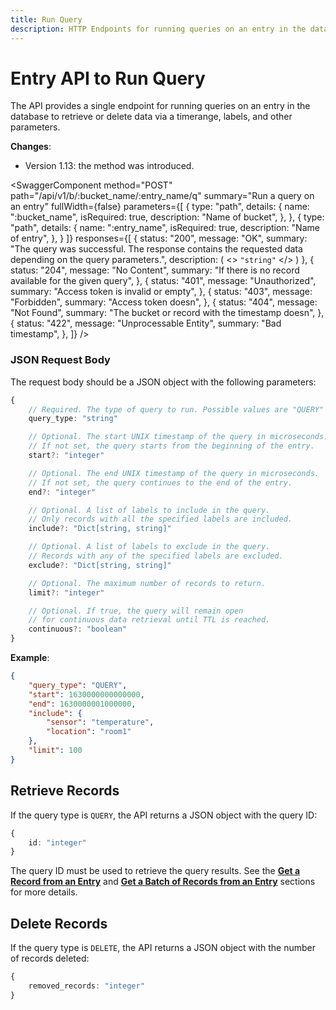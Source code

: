 ```yaml
---
title: Run Query
description: HTTP Endpoints for running queries on an entry in the database.
---
```


<head>
  <link
    rel="canonical"
    href="https://www.reduct.store/docs/http-api/entry-api/query"
  />
</head>

# Entry API to Run Query

The API provides a single endpoint for running queries on an entry in the database to retrieve or delete data via a timerange, labels, and other parameters.


**Changes**:

- Version 1.13: the method was introduced.


<SwaggerComponent
    method="POST"
    path="/api/v1/b/:bucket_name/:entry_name/q"
    summary="Run a query on an entry"
    fullWidth={false}
    parameters={[
        {
            type: "path",
            details: {
                name: ":bucket_name",
                isRequired: true,
                description: "Name of bucket",
            },
        },
        {
            type: "path",
            details: {
                name: ":entry_name",
                isRequired: true,
                description: "Name of entry",
            },
        }
    ]}
    responses={[
        {
            status: "200",
            message: "OK",
            summary: "The query was successful. The response contains the requested data depending on the query parameters.",
            description: (
                <>
                    <code>"string"</code>
                </>
            )
        },
        {
            status: "204",
            message: "No Content",
            summary: "If there is no record available for the given query",
        },
        {
            status: "401",
            message: "Unauthorized",
            summary: "Access token is invalid or empty",
        },
        {
            status: "403",
            message: "Forbidden",
            summary: "Access token doesn",
        },
        {
            status: "404",
            message: "Not Found",
            summary: "The bucket or record with the timestamp doesn",
        },
        {
            status: "422",
            message: "Unprocessable Entity",
            summary: "Bad timestamp",
        },
    ]}
/>


### JSON Request Body

The request body should be a JSON object with the following parameters:

```typescript
{
    // Required. The type of query to run. Possible values are "QUERY" and "DELETE".
    query_type: "string"

    // Optional. The start UNIX timestamp of the query in microseconds.
    // If not set, the query starts from the beginning of the entry.
    start?: "integer"

    // Optional. The end UNIX timestamp of the query in microseconds.
    // If not set, the query continues to the end of the entry.
    end?: "integer"

    // Optional. A list of labels to include in the query.
    // Only records with all the specified labels are included.
    include?: "Dict[string, string]"

    // Optional. A list of labels to exclude in the query.
    // Records with any of the specified labels are excluded.
    exclude?: "Dict[string, string]"

    // Optional. The maximum number of records to return.
    limit?: "integer"

    // Optional. If true, the query will remain open
    // for continuous data retrieval until TTL is reached.
    continuous?: "boolean"
}
```

**Example**:

```json
{
    "query_type": "QUERY",
    "start": 1630000000000000,
    "end": 1630000001000000,
    "include": {
        "sensor": "temperature",
        "location": "room1"
    },
    "limit": 100
}
```

## Retrieve Records

If the query type is `QUERY`, the API returns a JSON object with the query ID:

```typescript
{
    id: "integer"
}
```

The query ID must be used to retrieve the query results. See the [**Get a Record from an Entry**](/docs/http-api/entry-api/read_data.mdx#get-a-record-from-an-entry) and
[**Get a Batch of Records from an Entry**](/docs/http-api/entry-api/read_data.mdx#get-a-batch-of-records-from-an-entry) sections for more details.


## Delete Records

If the query type is `DELETE`, the API returns a JSON object with the number of records deleted:

```typescript
{
    removed_records: "integer"
}
```

